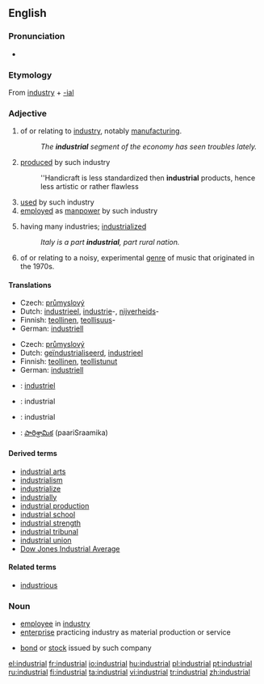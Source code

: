 ==English==

===Pronunciation===
* {{audio|en-us-industrial.ogg|Audio (US)}}

===Etymology===
From [[industry]] + [[-ial]]

===Adjective===
{{en-adj}}

# of or relating to [[industry]], notably [[manufacturing]].
#:''The '''industrial''' segment of the economy has seen troubles lately.''
# [[produced]] by such industry
#:''Handicraft is less standardized then '''industrial''' products, hence less artistic or rather flawless
# [[used]] by such industry
# [[employed]] as [[manpower]] by such industry
# {{context|of a society or country}} having many industries; [[industrialized]]
#:''Italy is a part '''industrial''', part rural nation.''
# {{music}} of or relating to a noisy, experimental [[genre]] of music that originated in the 1970s.

====Translations====
{{trans-top|of or relating to industry}}
* Czech: [[průmyslový]] {{m}}
* Dutch: [[industrieel]], [[industrie]]-, [[nijverheid]]s-
* Finnish: [[teollinen]], [[teollisuus]]-
* German: [[industriell]]
{{trans-mid}}
{{trans-bottom}}

{{trans-top|(of a society or country) having many industries}}
* Czech: [[průmyslový]] {{m}}
* Dutch: [[geïndustrialiseerd]], [[industrieel]]
* Finnish: [[teollinen]], [[teollistua|teollistunut]]
* German: [[industriell]]
{{trans-mid}}
{{trans-bottom}}

{{checktrans-top}}
* {{ttbc|French}}: [[industriel]]
* {{ttbc|Interlingua}}: industrial
* {{ttbc|Portuguese}}: industrial
* {{ttbc|Telugu}}: [[పారిశ్రామిక]] (paariSraamika)
{{checktrans-bottom}}

====Derived terms====
* [[industrial arts]]
* [[industrialism]]
* [[industrialize]]
* [[industrially]]
* [[industrial production]]
* [[industrial school]]
* [[industrial strength]]
* [[industrial tribunal]]
* [[industrial union]]
* [[Dow Jones Industrial Average]]

====Related terms====
* [[industrious]]

===Noun===
{{en-noun}}

* [[employee]] in [[industry]]
* [[enterprise]] practicing industry as material production or service
* {{finance}} [[bond]] or [[stock]] issued by such company

[[el:industrial]]
[[fr:industrial]]
[[io:industrial]]
[[hu:industrial]]
[[pl:industrial]]
[[pt:industrial]]
[[ru:industrial]]
[[fi:industrial]]
[[ta:industrial]]
[[vi:industrial]]
[[tr:industrial]]
[[zh:industrial]]